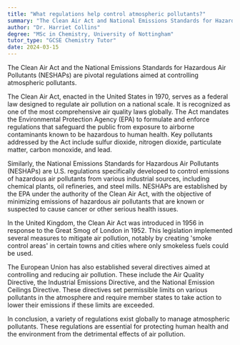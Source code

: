 ```yaml
---
title: "What regulations help control atmospheric pollutants?"
summary: "The Clean Air Act and National Emissions Standards for Hazardous Air Pollutants are essential regulations aimed at controlling and reducing atmospheric pollution to protect public health and the environment."
author: "Dr. Harriet Collins"
degree: "MSc in Chemistry, University of Nottingham"
tutor_type: "GCSE Chemistry Tutor"
date: 2024-03-15
---
```


The Clean Air Act and the National Emissions Standards for Hazardous Air Pollutants (NESHAPs) are pivotal regulations aimed at controlling atmospheric pollutants.

The Clean Air Act, enacted in the United States in 1970, serves as a federal law designed to regulate air pollution on a national scale. It is recognized as one of the most comprehensive air quality laws globally. The Act mandates the Environmental Protection Agency (EPA) to formulate and enforce regulations that safeguard the public from exposure to airborne contaminants known to be hazardous to human health. Key pollutants addressed by the Act include sulfur dioxide, nitrogen dioxide, particulate matter, carbon monoxide, and lead.

Similarly, the National Emissions Standards for Hazardous Air Pollutants (NESHAPs) are U.S. regulations specifically developed to control emissions of hazardous air pollutants from various industrial sources, including chemical plants, oil refineries, and steel mills. NESHAPs are established by the EPA under the authority of the Clean Air Act, with the objective of minimizing emissions of hazardous air pollutants that are known or suspected to cause cancer or other serious health issues.

In the United Kingdom, the Clean Air Act was introduced in 1956 in response to the Great Smog of London in 1952. This legislation implemented several measures to mitigate air pollution, notably by creating 'smoke control areas' in certain towns and cities where only smokeless fuels could be used.

The European Union has also established several directives aimed at controlling and reducing air pollution. These include the Air Quality Directive, the Industrial Emissions Directive, and the National Emission Ceilings Directive. These directives set permissible limits on various pollutants in the atmosphere and require member states to take action to lower their emissions if these limits are exceeded.

In conclusion, a variety of regulations exist globally to manage atmospheric pollutants. These regulations are essential for protecting human health and the environment from the detrimental effects of air pollution.
    